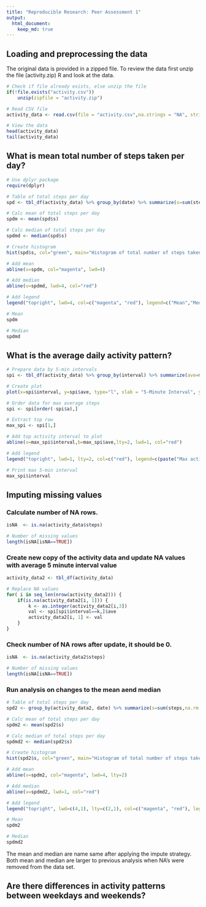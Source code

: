 ```yaml
---
title: "Reproducible Research: Peer Assessment 1"
output: 
  html_document:
    keep_md: true
--- 
```



## Loading and preprocessing the data
The original data is provided in a zipped file. To review the data first unzip the file (activity.zip) R and look at the data.
```r
# Check if file already exists, else unzip the file
if(!file.exists("activity.csv"))
    unzip(zipfile = "activity.zip")

# Read CSV file
activity_data <- read.csv(file = "activity.csv",na.strings = "NA", stringsAsFactors = FALSE )

# View the data
head(activity_data)
tail(activity_data)
```


## What is mean total number of steps taken per day?
```r
# Use dplyr package
require(dplyr)

# Table of total steps per day
spd <- tbl_df(activity_data) %>% group_by(date) %>% summarize(s=sum(steps,na.rm = TRUE))

# Calc mean of total steps per day
spdm <- mean(spd$s)

# Calc median of total steps per day
spdmd <- median(spd$s)

# Create histogram
hist(spd$s, col="green", main="Histogram of total number of steps taken each day", xlab = "Total steps")

# Add mean
abline(v=spdm, col="magenta", lwd=4)

# Add median
abline(v=spdmd, lwd=4, col="red")

# Add legend
legend("topright", lwd=4, col=c("magenta", "red"), legend=c("Mean","Median"))

# Mean
spdm

# Median
spdmd
```

## What is the average daily activity pattern?
```r
# Prepare data by 5-min intervals
spi <- tbl_df(activity_data) %>% group_by(interval) %>% summarize(ave=mean(steps,na.rm = TRUE))

# Create plot
plot(x=spi$interval, y=spi$ave, type="l", xlab = "5-Minute Interval", ylab="Average steps", main="Average daily activity pattern")

# Order data for max average steps
spi <- spi[order(-spi$a),]

# Extract top row
max_spi <- spi[1,]

# Add top activity interval to plot
abline(v=max_spi$interval,b=max_spi$ave,lty=2, lwd=1, col="red")

# Add legend
legend("topright", lwd=1, lty=2, col=c("red"), legend=c(paste("Max activity 5-min interval = ", max_spi$interval)))

# Print max 5-min interval
max_spi$interval
```

## Imputing missing values
### Calculate number of NA rows.
```r
isNA  <- is.na(activity_data$steps)

# Number of missing values
length(isNA[isNA==TRUE])
```

### Create new copy of the activity data and update NA values with average 5 minute interval value
```r
activity_data2 <- tbl_df(activity_data)

# Replace NA values 
for( i in seq_len(nrow(activity_data2))) {
    if(is.na(activity_data2[i, 1])) {
        k <- as.integer(activity_data2[i,3])
        val <- spi[spi$interval==k,]$ave
        activity_data2[i, 1] <- val
    }
}
```
### Check number of NA rows after update, it should be 0.
```r
isNA  <- is.na(activity_data2$steps)

# Number of missing values
length(isNA[isNA==TRUE])
```

### Run analysis on changes to the mean aend median
```r
# Table of total steps per day
spd2 <- group_by(activity_data2, date) %>% summarize(s=sum(steps,na.rm = TRUE))

# Calc mean of total steps per day
spdm2 <- mean(spd2$s)

# Calc median of total steps per day
spdmd2 <- median(spd2$s)

# Create histogram
hist(spd2$s, col="green", main="Histogram of total number of steps taken each day", xlab = "Total steps")

# Add mean
abline(v=spdm2, col="magenta", lwd=4, lty=2)

# Add median
abline(v=spdmd2, lwd=1, col="red")

# Add legend
legend("topright", lwd=c(4,1), lty=c(2,1), col=c("magenta", "red"), legend=c("Mean","Median"))

# Mean
spdm2

# Median
spdmd2
```
The mean and median are name same after applying the impute strategy. Both mean and median are larger to previous analysis when NA's were removed from the data set. 


## Are there differences in activity patterns between weekdays and weekends?
